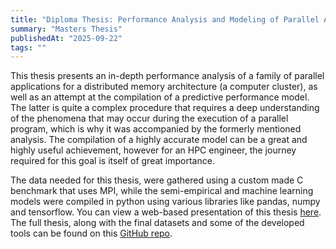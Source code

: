 ```yaml
---
title: "Diploma Thesis: Performance Analysis and Modeling of Parallel Applications in Distributed Memory Architectures"
summary: "Masters Thesis"
publishedAt: "2025-09-22"
tags: ""
---
```


This thesis presents an in-depth performance analysis of a family of parallel applications for a distributed
memory architecture (a computer cluster), as well as an attempt at the compilation of a predictive performance model.
The latter is quite a complex procedure that requires a deep understanding of the phenomena that may occur
during the execution of a parallel program, which is why it was accompanied by the formerly mentioned analysis.
Τhe compilation of a highly accurate model can be a great and highly useful achievement,
however for an HPC engineer, the journey required for this goal is itself of great importance.

The data needed for this thesis, were gathered using a custom made C benchmark that uses MPI, while the semi-empirical and machine
learning models were compiled in python using various libraries like pandas, numpy and tensorflow. You can view a web-based presentation of this thesis [here](https://presentation.fbranikas.com/). The full thesis, along with the final datasets and some of the developed tools can be found on this [GitHub repo](https://github.com/fbranik/FBThesis). 
